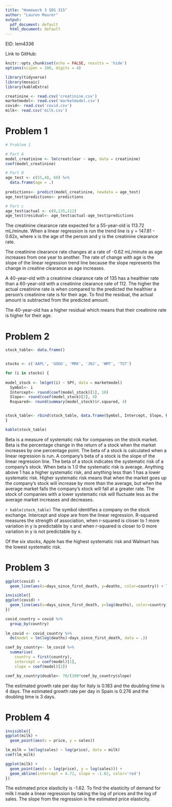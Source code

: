 ---
title: "Homework 3 SDS 315"
author: "Lauren Maurer"
output:
  pdf_document: default
  html_document: default
---
EID: lem4336

Link to GitHub: \url{https://github.com/laurenmaurer4/SDS_315.git}

```{r setup, include=FALSE, echo=FALSE, warning=FALSE, message=FALSE, results='hide'}
knitr::opts_chunk$set(echo = FALSE, results = 'hide')
options(scipen = 100, digits = 4)

library(tidyverse)
library(mosaic)
library(kableExtra)

creatinine <- read.csv('creatinine.csv')
marketmodel<- read.csv('marketmodel.csv')
covid<- read.csv('covid.csv')
milk<- read.csv('milk.csv')
```

# Problem 1
```{r, echo=FALSE, warning=FALSE, message=FALSE, results='hide'}
# Problem 1

# Part A
model_creatinine <- lm(creatclear ~ age, data = creatinine) 
coef(model_creatinine)

# Part B
age_test <- c(55,40, 60) %>%
  data.frame(age = .)
  
predictions<- predict(model_creatinine, newdata = age_test)
age_test$predictions<- predictions

# Part c
age_test$actual <- c(0,135,112)
age_test$residual<- age_test$actual-age_test$predictions
```

The creatinine clearance rate expected for a 55-year-old is 113.72 mL/minute. When a linear regression is run the trend line is y = 147.81 - 0.62x, where x is the age of the person and y is the creatinine clearance rate. 

The creatinine clearance rate changes at a rate of -0.62 mL/minute as age increases from one year to another. The rate of change with age is the slope of the linear regression trend line because the slope represents the change in creatine clearance as age increases. 

A 40-year-old with a creatinine clearance rate of 135 has a healthier rate than a 60-year-old with a creatinine clearance rate of 112. The higher the actual creatinine rate is when compared to the predicted the healthier a person's creatinine rate is for their age. To find the residual, the actual amount is subtracted from the predicted amount.

\begin{center}
40-year-old: 135 - 123.0203 = 11.9797 \end{center}
\begin{center}
60-year-old: 112 - 110.6240 = 1.3760 \end{center}

The 40-year-old has a higher residual which means that their creatinine rate is higher for their age. 


# Problem 2
```{r, echo=FALSE, warning=FALSE, message=FALSE}

stock_table<- data.frame()


stocks <- c('AAPL', 'GOOG', 'MRK', 'JNJ', 'WMT', 'TGT')

for (i in stocks) {
  
model_stock <- lm(get(i) ~ SPY, data = marketmodel)
  Symbol<- i
  Intercept<- round(coef(model_stock)[1], 10)
  Slope<- round(coef(model_stock)[2], 4)
  Rsquared<- round(summary(model_stock)$r.squared, 4)


stock_table<- rbind(stock_table, data.frame(Symbol, Intercept, Slope, Rsquared, row.names = NULL))
}

kable(stock_table)

```

Beta is a measure of systematic risk for companies on the stock market. Beta is the percentage change in the return of a stock when the market increases by one percentage point. The beta of a stock is calculated when a linear regression is run. A company's beta of a stock is the slope of the linear regression line. The beta of a stock indicates the systematic risk of a company's stock. When beta is 1.0 the systematic risk is average. Anything above 1 has a higher systematic risk, and anything less than 1 has a lower systematic risk. Higher systematic risk means that when the market goes up the company's stock will increase by more than the average, but when the average market falls the company's stock will fall at a greater rate. The stock of companies with a lower systematic risk will fluctuate less as the average market increases and decreases.


`r kable(stock_table)`
The symbol identifies a company on the stock exchange. Intercept and slope are from the linear regression. R-squared measures the strength of association, when r-squared is closer to 1 more variation in y is predictable by x and when r-squared is closer to 0 more variation in y is not predictable by x. 

Of the six stocks, Apple has the highest systematic risk and Walmart has the lowest systematic risk. 

# Problem 3
```{r, echo=FALSE, warning=FALSE, message=FALSE, results='hide'}

ggplot(covid) +
  geom_line(aes(x=days_since_first_death, y=deaths, color=country)) + labs(x='Days Since First Death', y='Number of Daily Deaths', title='Reported COVID Deaths Over Time')

invisible({  
ggplot(covid) +
  geom_line(aes(x=days_since_first_death, y=log(deaths), color=country))
})

covid_country = covid %>%
  group_by(country) 
  
lm_covid <- covid_country %>%
  do(model = lm(log(deaths)~days_since_first_death, data = .))

coef_by_country<- lm_covid %>%
  summarise(
    country = first(country), 
    intercept = coef(model)[1], 
    slope = coef(model)[2])

coef_by_country$double<- 70/(100*coef_by_country$slope)
```


The estimated growth rate per day for Italy is 0.183 and the doubling time is 4 days.
The estimated growth rate per day in Spain is 0.276 and the doubling time is 3 days.


# Problem 4
```{r, echo=FALSE, warning=FALSE, message=FALSE}
invisible({
ggplot(milk) +
  geom_point(aes(x = price, y = sales))

lm_milk = lm(log(sales) ~ log(price), data = milk)
coef(lm_milk)

ggplot(milk) +
  geom_point(aes(x = log(price), y = log(sales))) +
  geom_abline(intercept = 4.72, slope = -1.62, color='red')
})
```

The estimated price elasticity is -1.62. To find the elasticity of demand for milk I made a linear regression by taking the log of prices and the log of sales. The slope from the regression is the estimated price elasticity. 
